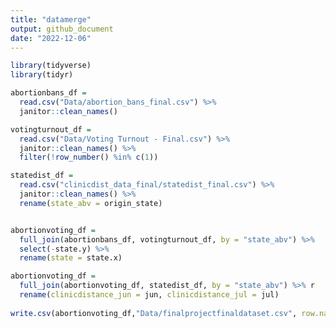 ```yaml
---
title: "datamerge"
output: github_document
date: "2022-12-06"
---
```


```r

library(tidyverse) 
library(tidyr)

abortionbans_df = 
  read.csv("Data/abortion_bans_final.csv") %>% 
  janitor::clean_names() 

votingturnout_df = 
  read.csv("Data/Voting Turnout - Final.csv") %>% 
  janitor::clean_names() %>% 
  filter(!row_number() %in% c(1))

statedist_df = 
  read.csv("clinicdist_data_final/statedist_final.csv") %>% 
  janitor::clean_names() %>% 
  rename(state_abv = origin_state)


abortionvoting_df =
  full_join(abortionbans_df, votingturnout_df, by = "state_abv") %>% 
  select(-state.y) %>% 
  rename(state = state.x)

abortionvoting_df =
  full_join(abortionvoting_df, statedist_df, by = "state_abv") %>% r
  rename(clinicdistance_jun = jun, clinicdistance_jul = jul)
  
write.csv(abortionvoting_df,"Data/finalprojectfinaldataset.csv", row.names = FALSE)
```

